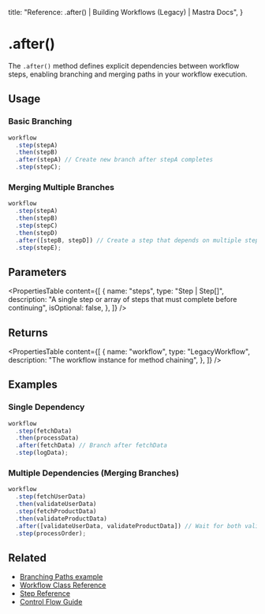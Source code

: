   title: "Reference: .after() | Building Workflows (Legacy) | Mastra Docs",
}

# .after()

The `.after()` method defines explicit dependencies between workflow steps, enabling branching and merging paths in your workflow execution.

## Usage

### Basic Branching

```typescript
workflow
  .step(stepA)
  .then(stepB)
  .after(stepA) // Create new branch after stepA completes
  .step(stepC);
```

### Merging Multiple Branches

```typescript
workflow
  .step(stepA)
  .then(stepB)
  .step(stepC)
  .then(stepD)
  .after([stepB, stepD]) // Create a step that depends on multiple steps
  .step(stepE);
```

## Parameters

<PropertiesTable
  content={[
    {
      name: "steps",
      type: "Step | Step[]",
      description:
        "A single step or array of steps that must complete before continuing",
      isOptional: false,
    },
  ]}
/>

## Returns

<PropertiesTable
  content={[
    {
      name: "workflow",
      type: "LegacyWorkflow",
      description: "The workflow instance for method chaining",
    },
  ]}
/>

## Examples

### Single Dependency

```typescript
workflow
  .step(fetchData)
  .then(processData)
  .after(fetchData) // Branch after fetchData
  .step(logData);
```

### Multiple Dependencies (Merging Branches)

```typescript
workflow
  .step(fetchUserData)
  .then(validateUserData)
  .step(fetchProductData)
  .then(validateProductData)
  .after([validateUserData, validateProductData]) // Wait for both validations to complete
  .step(processOrder);
```

## Related

- [Branching Paths example](../../examples/workflows_legacy/branching-paths.mdx)
- [Workflow Class Reference](./workflow.mdx)
- [Step Reference](./step-class.mdx)
- [Control Flow Guide](../../docs/workflows-legacy/control-flow.mdx)